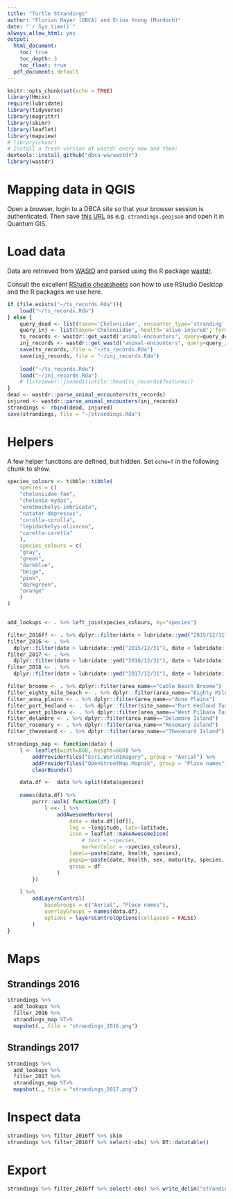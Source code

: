 ```yaml
---
title: "Turtle Strandings"
author: "Florian Mayer (DBCA) and Erina Young (Murdoch)"
date: "`r Sys.time()`"
always_allow_html: yes
output:
  html_document:
    toc: true
    toc_depth: 3
    toc_float: true
  pdf_document: default
---
```


```r
knitr::opts_chunk$set(echo = TRUE)
library(Hmisc)
require(lubridate)
library(tidyverse)
library(magrittr)
library(skimr)
library(leaflet)
library(mapview)
# library(ckanr)
# Install a fresh version of wastdr every now and then:
devtools::install_github("dbca-wa/wastdr")
library(wastdr)
```

# Mapping data in QGIS
Open a browser, login to a DBCA site so that your browser session is authenticated.
Then save [this URL](https://strandings.dpaw.wa.gov.au/api/1/animal-encounters/?encounter_type=stranding&taxon=Cheloniidae&format=json)
as e.g. `strandings.geojson` and open it in Quantum GIS.

# Load data
Data are retrieved from [WAStD](https://strandings.dpaw.wa.gov.au/) and parsed
using the R package [wastdr](https://dbca-wa.github.io/wastdr/).

Consult the excellent [RStudio cheatsheets](https://www.rstudio.com/resources/cheatsheets/) 
son how to use RStudio Desktop and the R packages we use here.

```r
if (file.exists("~/ts_records.Rda")){
    load("~/ts_records.Rda")
} else {
    query_dead <- list(taxon='Cheloniidae', encounter_type='stranding', format='json')
    query_inj <- list(taxon='Cheloniidae', health='alive-injured', format='json')
    ts_records <- wastdr::get_wastd("animal-encounters", query=query_dead)
    inj_records <- wastdr::get_wastd("animal-encounters", query=query_inj)
    save(ts_records, file = "~/ts_records.Rda")
    save(inj_records, file = "~/inj_records.Rda")
    
    load("~/ts_records.Rda")
    load("~/inj_records.Rda")
    # listviewer::jsonedit(utils::head(ts_records$features))
}
dead <- wastdr::parse_animal_encounters(ts_records)
injured <- wastdr::parse_animal_encounters(inj_records)
strandings <- rbind(dead, injured)
save(strandings, file = "~/strandings.Rda")
```

# Helpers
A few helper functions are defined, but hidden. 
Set `echo=T` in the following chunk to show.

```r
species_colours <- tibble::tibble(
    species = c(
    "cheloniidae-fam",
    "chelonia-mydas",
    "eretmochelys-imbricata",
    "natator-depressus",
    "corolla-corolla",
    "lepidochelys-olivacea",
    "caretta-caretta"    
    ),
    species_colours = c(
    "gray",
    "green",
    "darkblue",
    "beige",
    "pink",
    "darkgreen",
    "orange"
    )
)


add_lookups <- . %>% left_join(species_colours, by="species")

filter_2016ff <- . %>% dplyr::filter(date > lubridate::ymd("2015/12/31"))
filter_2016 <- . %>% 
  dplyr::filter(date > lubridate::ymd("2015/12/31"), date < lubridate::ymd("2017/01/01"))
filter_2017 <- . %>% 
  dplyr::filter(date > lubridate::ymd("2016/12/31"), date < lubridate::ymd("2018/01/01"))
filter_2018 <- . %>% 
  dplyr::filter(date > lubridate::ymd("2017/12/31"), date < lubridate::ymd("2019/01/01"))

filter_broome <- . %>% dplyr::filter(area_name=="Cable Beach Broome")
filter_eighty_mile_beach <- . %>% dplyr::filter(area_name=="Eighty Mile Beach Caravan Park")
filter_anna_plains <- . %>% dplyr::filter(area_name=="Anna Plains")
filter_port_hedland <- . %>% dplyr::filter(site_name=="Port Hedland Turtle Nesting Beaches")
filter_west_pilbara <- . %>% dplyr::filter(area_name=="West Pilbara Turtle Program beaches Wickam")
filter_delambre <- . %>% dplyr::filter(area_name=="Delambre Island")
filter_rosemary <- . %>% dplyr::filter(area_name=="Rosemary Island")
filter_thevenard <- . %>% dplyr::filter(area_name=="Thevenard Island")

strandings_map <- function(data) {
    l <- leaflet(width=800, height=600) %>% 
        addProviderTiles("Esri.WorldImagery", group = "Aerial") %>%
        addProviderTiles("OpenStreetMap.Mapnik", group = "Place names") %>%
        clearBounds()

    data.df <-  data %>% split(data$species)
    
    names(data.df) %>%
        purrr::walk( function(df) {
            l <<- l %>%
                addAwesomeMarkers(
                    data = data.df[[df]],
                    lng = ~longitude, lat=~latitude,
                    icon = leaflet::makeAwesomeIcon(
                        # text = ~species,
                        markerColor = ~species_colours),
                    label=~paste(date, health, species),
                    popup=~paste(date, health, sex, maturity, species, name),
                    group = df
                )
        })
    
    l %>%
        addLayersControl(
            baseGroups = c("Aerial", "Place names"),
            overlayGroups = names(data.df),
            options = layersControlOptions(collapsed = FALSE)
        )
}
```

# Maps

## Strandings 2016

```r
strandings %>% 
  add_lookups %>% 
  filter_2016 %>% 
  strandings_map %T>% 
  mapshot(., file = "strandings_2016.png")
```

## Strandings 2017

```r
strandings %>% 
  add_lookups %>% 
  filter_2017 %>% 
  strandings_map %T>% 
  mapshot(., file = "strandings_2017.png")
```

# Inspect data

```r
strandings %>% filter_2016ff %>% skim
strandings %>% filter_2016ff %>% select(-obs) %>% DT::datatable()
```

# Export
```r
strandings %>% filter_2016ff %>% select(-obs) %>% write_delim("strandings.csv", delim = ",")
```
